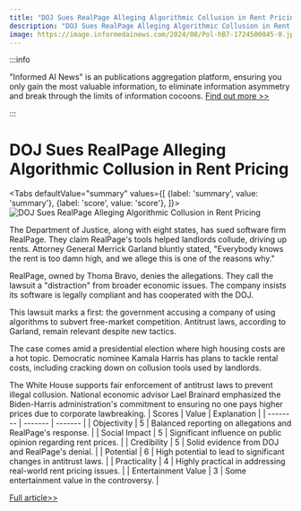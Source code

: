 ```yaml
---
title: "DOJ Sues RealPage Alleging Algorithmic Collusion in Rent Pricing"
description: "DOJ Sues RealPage Alleging Algorithmic Collusion in Rent Pricing"
image: https://image.informedainews.com/2024/08/Pol-hB7-1724500045-0.jpg
---
```



:::info

"Informed AI News" is an publications aggregation platform, ensuring you only gain the most valuable information, to eliminate information asymmetry and break through the limits of information cocoons.  [Find out more >>](/)

:::

# DOJ Sues RealPage Alleging Algorithmic Collusion in Rent Pricing


<Tabs
	defaultValue="summary"
	values={[
	{label: 'summary', value: 'summary'},
	{label: 'score', value: 'score'},
]}>
<TabItem value="summary">
<img
  src="https://image.informedainews.com/2024/08/Pol-hB7-1724500045-0.jpg"
  alt="DOJ Sues RealPage Alleging Algorithmic Collusion in Rent Pricing"
/>



The Department of Justice, along with eight states, has sued software firm RealPage. They claim RealPage's tools helped landlords collude, driving up rents. Attorney General Merrick Garland bluntly stated, "Everybody knows the rent is too damn high, and we allege this is one of the reasons why."

RealPage, owned by Thoma Bravo, denies the allegations. They call the lawsuit a "distraction" from broader economic issues. The company insists its software is legally compliant and has cooperated with the DOJ.

This lawsuit marks a first: the government accusing a company of using algorithms to subvert free-market competition. Antitrust laws, according to Garland, remain relevant despite new tactics.

The case comes amid a presidential election where high housing costs are a hot topic. Democratic nominee Kamala Harris has plans to tackle rental costs, including cracking down on collusion tools used by landlords.

The White House supports fair enforcement of antitrust laws to prevent illegal collusion. National economic advisor Lael Brainard emphasized the Biden-Harris administration's commitment to ensuring no one pays higher prices due to corporate lawbreaking.
</TabItem>
<TabItem value="score">
	| Scores     | Value   | Explanation |
	| -------- | ------- | ------- |
	| Objectivity  | 5    | Balanced reporting on allegations and RealPage's response.    |
	| Social Impact | 5     | Significant influence on public opinion regarding rent prices.    |
	| Credibility    | 5    | Solid evidence from DOJ and RealPage's denial.    |
	| Potential    | 6    | High potential to lead to significant changes in antitrust laws.    |
	| Practicality    | 4    | Highly practical in addressing real-world rent pricing issues.    |
	| Entertainment Value    | 3    | Some entertainment value in the controversy.    |
</TabItem>
</Tabs>

[Full article>>](https://www.cnbc.com/2024/08/23/doj-realpage-landlord-rent-collusion-antitrust.html)
